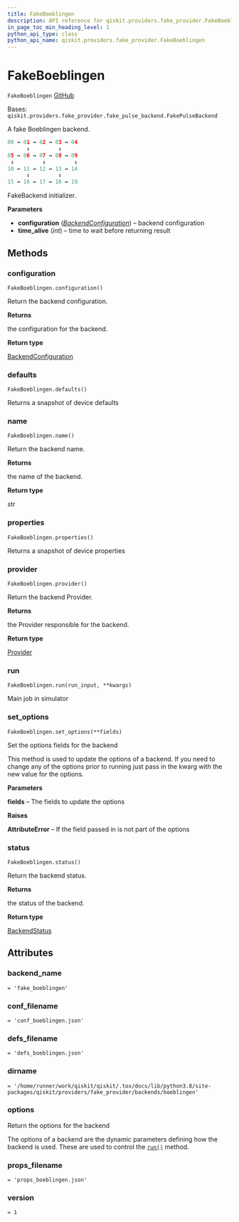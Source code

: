 ```yaml
---
title: FakeBoeblingen
description: API reference for qiskit.providers.fake_provider.FakeBoeblingen
in_page_toc_min_heading_level: 1
python_api_type: class
python_api_name: qiskit.providers.fake_provider.FakeBoeblingen
---
```


# FakeBoeblingen

<span id="qiskit.providers.fake_provider.FakeBoeblingen" />

`FakeBoeblingen` [GitHub](https://github.com/qiskit/qiskit/tree/stable/0.23/qiskit/providers/fake_provider/backends/boeblingen/fake_boeblingen.py "view source code")

Bases: `qiskit.providers.fake_provider.fake_pulse_backend.FakePulseBackend`

A fake Boeblingen backend.

```python
00 ↔ 01 ↔ 02 ↔ 03 ↔ 04
      ↕         ↕
05 ↔ 06 ↔ 07 ↔ 08 ↔ 09
 ↕         ↕         ↕
10 ↔ 11 ↔ 12 ↔ 13 ↔ 14
      ↕         ↕
15 ↔ 16 ↔ 17 ↔ 18 ↔ 19
```

FakeBackend initializer.

**Parameters**

*   **configuration** ([*BackendConfiguration*](qiskit.providers.models.BackendConfiguration "qiskit.providers.models.BackendConfiguration")) – backend configuration
*   **time\_alive** (*int*) – time to wait before returning result

## Methods

### configuration

<span id="qiskit.providers.fake_provider.FakeBoeblingen.configuration" />

`FakeBoeblingen.configuration()`

Return the backend configuration.

**Returns**

the configuration for the backend.

**Return type**

[BackendConfiguration](qiskit.providers.models.BackendConfiguration "qiskit.providers.models.BackendConfiguration")

### defaults

<span id="qiskit.providers.fake_provider.FakeBoeblingen.defaults" />

`FakeBoeblingen.defaults()`

Returns a snapshot of device defaults

### name

<span id="qiskit.providers.fake_provider.FakeBoeblingen.name" />

`FakeBoeblingen.name()`

Return the backend name.

**Returns**

the name of the backend.

**Return type**

str

### properties

<span id="qiskit.providers.fake_provider.FakeBoeblingen.properties" />

`FakeBoeblingen.properties()`

Returns a snapshot of device properties

### provider

<span id="qiskit.providers.fake_provider.FakeBoeblingen.provider" />

`FakeBoeblingen.provider()`

Return the backend Provider.

**Returns**

the Provider responsible for the backend.

**Return type**

[Provider](qiskit.providers.Provider "qiskit.providers.Provider")

### run

<span id="qiskit.providers.fake_provider.FakeBoeblingen.run" />

`FakeBoeblingen.run(run_input, **kwargs)`

Main job in simulator

### set\_options

<span id="qiskit.providers.fake_provider.FakeBoeblingen.set_options" />

`FakeBoeblingen.set_options(**fields)`

Set the options fields for the backend

This method is used to update the options of a backend. If you need to change any of the options prior to running just pass in the kwarg with the new value for the options.

**Parameters**

**fields** – The fields to update the options

**Raises**

**AttributeError** – If the field passed in is not part of the options

### status

<span id="qiskit.providers.fake_provider.FakeBoeblingen.status" />

`FakeBoeblingen.status()`

Return the backend status.

**Returns**

the status of the backend.

**Return type**

[BackendStatus](qiskit.providers.models.BackendStatus "qiskit.providers.models.BackendStatus")

## Attributes

<span id="qiskit.providers.fake_provider.FakeBoeblingen.backend_name" />

### backend\_name

`= 'fake_boeblingen'`

<span id="qiskit.providers.fake_provider.FakeBoeblingen.conf_filename" />

### conf\_filename

`= 'conf_boeblingen.json'`

<span id="qiskit.providers.fake_provider.FakeBoeblingen.defs_filename" />

### defs\_filename

`= 'defs_boeblingen.json'`

<span id="qiskit.providers.fake_provider.FakeBoeblingen.dirname" />

### dirname

`= '/home/runner/work/qiskit/qiskit/.tox/docs/lib/python3.8/site-packages/qiskit/providers/fake_provider/backends/boeblingen'`

<span id="qiskit.providers.fake_provider.FakeBoeblingen.options" />

### options

Return the options for the backend

The options of a backend are the dynamic parameters defining how the backend is used. These are used to control the [`run()`](qiskit.providers.fake_provider.FakeBoeblingen#run "qiskit.providers.fake_provider.FakeBoeblingen.run") method.

<span id="qiskit.providers.fake_provider.FakeBoeblingen.props_filename" />

### props\_filename

`= 'props_boeblingen.json'`

<span id="qiskit.providers.fake_provider.FakeBoeblingen.version" />

### version

`= 1`

